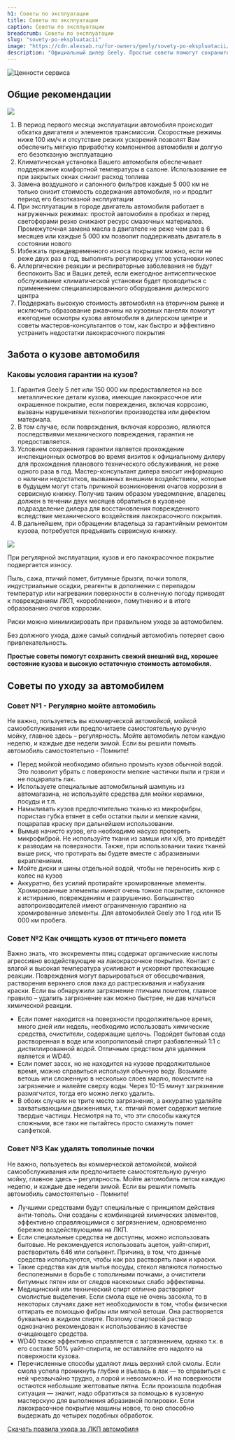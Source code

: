 ```yaml
---
h1: Советы по эксплуатации
title: Советы по эксплуатации
caption: Советы по эксплуатации
breadcrumb: Советы по эксплуатации
slug: "sovety-po-ekspluatacii"
image: "https://cdn.alexsab.ru/for-owners/geely/sovety-po-ekspluatacii/thumb.webp"
description: "Официальный дилер Geely. Простые советы помогут сохранить свежий внешний вид, хорошее состояние кузова и высокую остаточную стоимость автомобиля."
---
```



<picture>
	<source media="(min-width: 942px)" srcset="https://cdn.alexsab.ru/for-owners/geely/sovety-po-ekspluatacii/banner.webp" />
	<source media="(min-width: 320px)" srcset="https://cdn.alexsab.ru/for-owners/geely/sovety-po-ekspluatacii/thumb.webp" />
	<img src="https://cdn.alexsab.ru/for-owners/geely/sovety-po-ekspluatacii/banner.webp" class="w-full mb-12" alt="Ценности сервиса" />
</picture>

<h2 class="text-center">Общие рекомендации</h2>

<div class="flex flex-col lg:flex-row mb-14">
	<img src="https://cdn.alexsab.ru/for-owners/geely/sovety-po-ekspluatacii/1.webp" class="lg:w-1/2 h-auto object-cover flex-shrink-0" />
	<div class="lg:w-1/2 pl-4 lg:pl-10 xl:pl-16 lg:pr-4 lg:bg-gray-100 py-6 xl:py-10">
		<ol class="list-decimal lg:!text-sm xl:!text-base">
			<li>В период первого месяца эксплуатации автомобиля происходит обкатка двигателя и элементов трансмиссии. Скоростные режимы ниже 100 км/ч и отсутствие резких ускорений позволят Вам обеспечить мягкую приработку компонентов автомобиля и долгую его безотказную эксплуатацию</li>
			<li>Климатическая установка Вашего автомобиля обеспечивает поддержание комфортной температуры в салоне. Использование ее при закрытых окнах снизит расход топлива</li>
			<li>Замена воздушного и салонного фильтров каждые 5 000 км не только снизит стоимость содержания автомобиля, но и продлит период его безотказной эксплуатации</li>
			<li>При эксплуатации в городе двигатель автомобиля работает в нагруженных режимах: простой автомобиля в пробках и перед светофорами резко снижают ресурс смазочных материалов. Промежуточная замена масла в двигателе не реже чем раз в 6 месяцев или каждые 5 000 км позволит поддерживать двигатель в состоянии нового</li>
			<li>Избежать преждевременного износа покрышек можно, если не реже двух раз в год, выполнять регулировку углов установки колес</li>
			<li>Аллергические реакции и респираторные заболевания не будут беспокоить Вас и Ваших детей, если ежегодное антисептическое обслуживание климатической установки будет проводиться с применением специализированного оборудования дилерского центра</li>
			<li>Поддержать высокую стоимость автомобиля на вторичном рынке и исключить образование ржавчины на кузовных панелях помогут ежегодные осмотры кузова автомобиля в дилерском центре и советы мастеров-консультантов о том, как быстро и эффективно устранить недостатки лакокрасочного покрытия</li>
		</ol>
	</div>
</div>

<h2 class="text-center">Забота о кузове автомобиля</h2>

<div class="flex flex-col-reverse lg:flex-row mb-14">
	<div class="lg:w-1/2 pr-4 lg:pr-10 xl:pr-16 pl-4 lg:pl-16 lg:bg-gray-100 py-6 xl:py-10">
		<h3 class="font-bold">Каковы условия гарантии на кузов?</h3>
		<ol class="list-decimal lg:!text-sm xl:!text-base">
			<li>Гарантия Geely 5 лет или 150 000 км предоставляется на все металлические детали кузова, имеющие лакокрасочное или окрашенное покрытие, если повреждения, включая коррозию, вызваны нарушениями технологии производства или дефектом материала.</li>
			<li>В том случае, если повреждения, включая коррозию, являются последствиями механического повреждения, гарантия не предоставляется.</li>
			<li>Условием сохранения гарантии является прохождение инспекционных осмотров во время визитов к официальному дилеру для прохождения планового технического обслуживания, не реже одного раза в год. Мастер-консультант дилера вносит информацию о наличии недостатков, вызванных внешним воздействием, которые в будущем могут стать причиной возникновения очагов коррозии в сервисную книжку. Получив таким образом уведомление, владелец должен в течении двух месяцев обратиться в кузовное подразделение дилера для восстановления поврежденного вследствие механического воздействия лакокрасочного покрытия.</li>
			<li>В дальнейшем, при обращении владельца за гарантийным ремонтом кузова, потребуется предъявить сервисную книжку.</li>
		</ol>
	</div>
	<img src="https://cdn.alexsab.ru/for-owners/geely/sovety-po-ekspluatacii/2.webp" class="lg:w-1/2 h-auto object-cover flex-shrink-0" />
</div>

При регулярной эксплуатации, кузов и его лакокрасочное покрытие подвергается износу.

Пыль, сажа, птичий помет, битумные брызги, почки тополя, индустриальные осадки, реагенты в дополнении с перепадом температур или нагревании поверхности в солнечную погоду приводят к повреждениям ЛКП, «короблению», помутнению и в итоге образованию очагов коррозии.

Риски можно минимизировать при правильном уходе за автомобилем.

Без должного ухода, даже самый солидный автомобиль потеряет свою привлекательность.

**Простые советы помогут сохранить свежий внешний вид, хорошее состояние кузова и высокую остаточную стоимость автомобиля.**

<h2 class="text-center mt-10">Советы по уходу за автомобилем</h2>

<h3 class="font-bold">Совет №1 - Регулярно мойте автомобиль</h3>

Не важно, пользуетесь вы коммерческой автомойкой, мойкой самообслуживания или предпочитаете самостоятельную ручную мойку, главное здесь – регулярность. Мойте автомобиль летом каждую неделю, и каждые две недели зимой. Если вы решили помыть автомобиль самостоятельно - Помните!

<ul class="list-disc pl-4">
	<li>Перед мойкой необходимо обильно промыть кузов обычной водой. Это позволит убрать с поверхности мелкие частички пыли и грязи и не поцарапать лак.</li>
	<li>Используете специальные автомобильный шампунь из автомагазина, не используйте средства для мойки керамики, посуды и т.п.</li>
	<li>Намыливать кузов предпочтительно тканью из микрофибры, пористая губка втянет в себя остатки пыли и мелкие камни, поцарапав краску при дальнейшем использовании.</li>
	<li>Вымыв начисто кузов, его необходимо насухо протереть микрофиброй. Не используйте ткани из замши или х/б, это приведёт к разводам на поверхности. Также, при использовании таких тканей выше риск, что протирать вы будете вместе с абразивными вкраплениями.</li>
	<li>Мойте диски и шины отдельной водой, чтобы не переносить жир с колес на кузов</li>
	<li>Аккуратно, без усилий протирайте хромированные элементы. Хромированные элементы имеют очень тонкое покрытие, склонное к истиранию, повреждениям и разрушению. Большинство автопроизводителей имеют ограниченную гарантию на хромированные элементы. Для автомобилей Geely это 1 год или 15 000 км пробега.</li>
</ul>

<h3 class="font-bold">Совет №2 Как очищать кузов от птичьего помета</h3>

Важно знать, что экскременты птиц содержат органические кислоты агрессивно воздействующие на лакокрасочное покрытие. Контакт с влагой и высокая температура усиливают и ускоряют протекающие реакции. Повреждения могут варьироваться от обесцвечивания, растворения верхнего слоя лака до растрескивания и набухания краски. Если вы обнаружили загрязнение птичьим пометом, главное правило – удалить загрязнение как можно быстрее, не дав начаться химической реакции.

<ul class="list-disc pl-4">
	<li>Если помет находится на поверхности продолжительное время, много дней или недель, необходимо использовать химические средства, очистители, содержащие щелочь. Подойдет бытовая сода растворенная в воде или изопропиловый спирт разбавленный 1:1 с дистиллированной водой. Отличным средством для удаления является и WD40.</li>
	<li>Если помет засох, но не находится на кузове продолжительное время, можно справиться используя обычную воду. Возьмите ветошь или сложенную в несколько слоев марлю, поместите на загрязнение и налейте сверху воды. Через 10-15 минут загрязнение размягчится, тогда его можно легко удалить.</li>
	<li>В обоих случаях не трите место загрязнения, а аккуратно удаляйте захватывающими движениями, т.к. птичий помет содержит мелкие твердые частицы. Несмотря на то, что эти способы кажутся сложными, все таки не пытайтесь просто смахнуть помет салфеткой.</li>
</ul>

<h3 class="font-bold">Совет №3 Как удалять тополиные почки</h3>

Не важно, пользуетесь вы коммерческой автомойкой, мойкой самообслуживания или предпочитаете самостоятельную ручную мойку, главное здесь – регулярность. Мойте автомобиль летом каждую неделю, и каждые две недели зимой. Если вы решили помыть автомобиль самостоятельно - Помните!

<ul class="list-disc pl-4 border-b pb-5 mb-5">
	<li>Лучшими средствами будут специальные с принципом действия анти-тополь. Они созданы с комбинацией химических элементов, эффективно справляющимися с загрязнением, одновременно бережно воздействующими на ЛКП.</li>
	<li>Если специальные средства не доступны, можно использовать бытовые. Не рекомендуется использовать ацетон, уайт-спирит, растворитель 646 или сольвент. Причина, в том, что данные средства используются, чтобы как раз растворять лаки и краски.</li>
	<li>Такие средства как для мытья посуды, стекол являются полностью бесполезными в борьбе с тополиными почками, а очистители битумных пятен или от следов насекомых слабо эффективны.</li>
	<li>Медицинский или технический спирт отлично растворяют смолистые выделения. Если смола еще не очень засохла, то в некоторых случаях даже нет необходимости в том, чтобы физически оттирать ее помощью фибры или мягкой ветоши. Она растворяется буквально в жидком спирте. Поэтому спиртовой раствор однозначно рекомендован к использованию в качестве очищающего средства.</li>
	<li>WD40 также эффективно справляется с загрязнением, однако т.к. в его составе 50% уайт-спирита, не оставляйте его надолго на поверхности кузова.</li>
	<li>Перечисленные способы удаляют лишь верхний слой смолы. Если смола успела проникнуть глубже и въелась в лак — то справиться с ней чрезвычайно трудно, а порой и невозможно. И на поверхности остаются небольшие желтоватые пятна. Если произошла подобная ситуация — значит, надо обратиться за помощью в кузовную мастерскую для выполнения абразивной полировки. Если лакокрасочное покрытие машины новое, то оно способно выдержать до четырех подобных обработок.</li>
</ul>

<a href="https://files.platform.perxis.ru/co0o4j2nifss73cb4e30?sign=NjdlMmI1Y2R8alRFclZaeWRaWWVxdWlkaHwvCPN8iPLTzJgx9ryACDfM8FLeAkODmx_F5_Jv4hKa9A%3D%3D" class="inline-block mb-16" rel="nofollow" target="_blank">Скачать правила ухода за ЛКП автомобиля</a>

<SpecialSalonsInfo dataFormName="Узнать подробнее. Советы по эксплуатации Geely" />